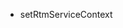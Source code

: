 <PlatformWrapper platform="android">
        
-   <Link to="{{Global.SIGNALING_API_REF_ANDROID_ROOT}}/v1.4.0/classio_1_1agora_1_1rtm_1_1_rtm_client.html#a60f0dae72834f3d300bd7e5abb3fdcc7">setRtmServiceContext</Link>
</PlatformWrapper>
